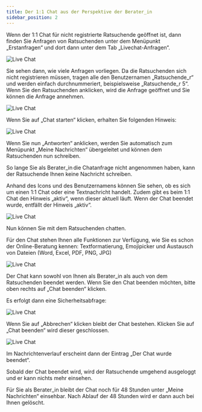 ```yaml
---
title: Der 1:1 Chat aus der Perspektive der Berater_in 
sidebar_position: 2
---
```


Wenn der 1:1 Chat für nicht registrierte Ratsuchende geöffnet ist, dann finden Sie Anfragen von Ratsuchenden unter dem Menüpunkt „Erstanfragen“ und dort dann unter dem Tab „Livechat-Anfragen“.

![Live Chat](../../../static/img/images-onlineberatung/02_Ratsuchende_LiveChat.png)

Sie sehen dann, wie viele Anfragen vorliegen. Da die Ratsuchenden sich nicht registrieren müssen, tragen alle den Benutzernamen „Ratsuchende_r“ und werden einfach durchnummeriert, beispielsweise „Ratsuchende_r 5“. Wenn Sie den Ratsuchenden anklicken, wird die Anfrage geöffnet und Sie können die Anfrage annehmen.

![Live Chat](../../../static/img/images-onlineberatung/02_Ratsuchende_LiveChat_1.png)

Wenn Sie auf „Chat starten“ klicken, erhalten Sie folgenden Hinweis:

![Live Chat](../../../static/img/images-onlineberatung/02_Ratsuchende_LiveChat_2.png)

Wenn Sie nun „Antworten“ anklicken, werden Sie automatisch zum Menüpunkt „Meine Nachrichten“ übergeleitet und können dem Ratsuchenden nun schreiben.

<PrimaryNote>
    So lange Sie als Berater_in die Chatanfrage nicht angenommen haben, kann der Ratsuchende Ihnen keine Nachricht schreiben.
</PrimaryNote>

Anhand des Icons und des Benutzernamens können Sie sehen, ob es sich um einen 1:1 Chat oder eine Textnachricht handelt. Zudem gibt es beim 1:1 Chat den Hinweis „aktiv“, wenn dieser aktuell läuft. Wenn der Chat beendet wurde, entfällt der Hinweis „aktiv“.

![Live Chat](../../../static/img/images-onlineberatung/02_Ratsuchende_LiveChat_3.png)

Nun können Sie mit dem Ratsuchenden chatten.

Für den Chat stehen Ihnen alle Funktionen zur Verfügung, wie Sie es schon der Online-Beratung kennen: Textformatierung, Emojipicker und Austausch von Dateien (Word, Excel, PDF, PNG, JPG)

![Live Chat](../../../static/img/images-onlineberatung/02_Ratsuchende_LiveChat_4.png)

Der Chat kann sowohl von Ihnen als Berater_in als auch von dem Ratsuchenden beendet werden. Wenn Sie den Chat beenden möchten, bitte oben rechts auf „Chat beenden“ klicken.

Es erfolgt dann eine Sicherheitsabfrage:

![Live Chat](../../../static/img/images-onlineberatung/02_Ratsuchende_LiveChat_5.png)

Wenn Sie auf „Abbrechen“ klicken bleibt der Chat bestehen. Klicken Sie auf „Chat beenden“ wird dieser geschlossen.

![Live Chat](../../../static/img/images-onlineberatung/02_Ratsuchende_LiveChat_6.png)

Im Nachrichtenverlauf erscheint dann der Eintrag „Der Chat wurde beendet“.

Sobald der Chat beendet wird, wird der Ratsuchende umgehend ausgeloggt und er kann nichts mehr einsehen.

Für Sie als Berater_in bleibt der Chat noch für 48 Stunden unter „Meine Nachrichten“ einsehbar. Nach Ablauf der 48 Stunden wird er dann auch bei Ihnen gelöscht.